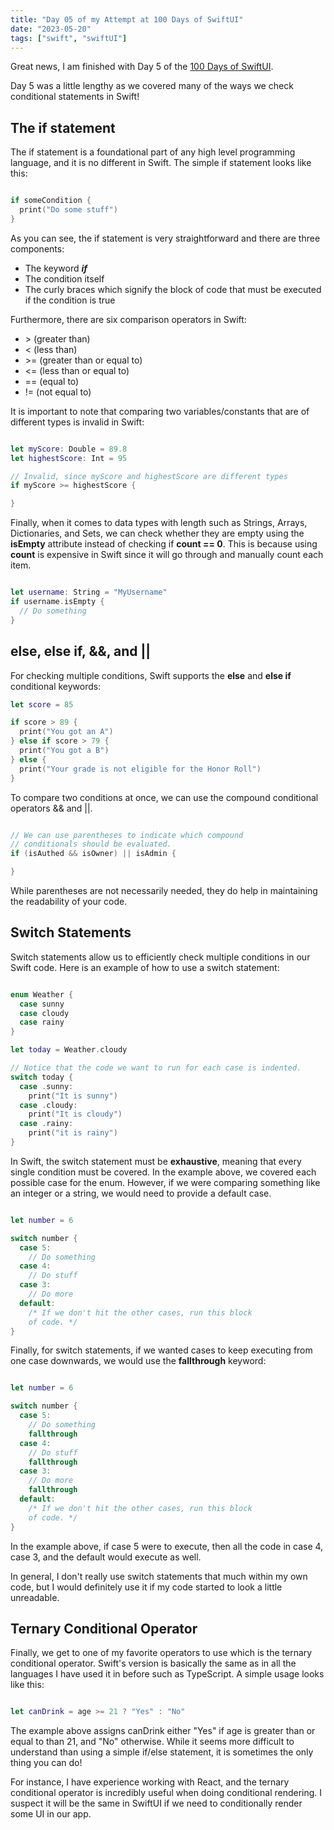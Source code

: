 ```yaml
---
title: "Day 05 of my Attempt at 100 Days of SwiftUI"
date: "2023-05-20"
tags: ["swift", "swiftUI"]
---
```


Great news, I am finished with Day 5 of the [100 Days of SwiftUI](https://www.hackingwithswift.com/100/swiftui).

Day 5 was a little lengthy as we covered many of the ways we check conditional statements in Swift!

## **The if statement**

The if statement is a foundational part of any high level programming language, and it is no different in Swift.
The simple if statement looks like this:

```swift

if someCondition {
  print("Do some stuff")
}

```

As you can see, the if statement is very straightforward and there are three components:

- The keyword **_if_**
- The condition itself
- The curly braces which signify the block of code that must be executed if the condition is true

Furthermore, there are six comparison operators in Swift:

- \> (greater than)
- < (less than)
- \>= (greater than or equal to)
- <= (less than or equal to)
- == (equal to)
- != (not equal to)

It is important to note that comparing two variables/constants that are of different types is invalid in Swift:

```swift

let myScore: Double = 89.8
let highestScore: Int = 95

// Invalid, since myScore and highestScore are different types
if myScore >= highestScore {

}

```

Finally, when it comes to data types with length such as Strings, Arrays, Dictionaries, and Sets, we can check whether they are empty using the **isEmpty** attribute instead of checking if **count == 0**. This is because using **count** is expensive in Swift since it will go through and manually count each item.

```swift

let username: String = "MyUsername"
if username.isEmpty {
  // Do something
}

```

## **else, else if, &&, and ||**

For checking multiple conditions, Swift supports the **else** and **else if** conditional keywords:

```swift
let score = 85

if score > 89 {
  print("You got an A")
} else if score > 79 {
  print("You got a B")
} else {
  print("Your grade is not eligible for the Honor Roll")
}


```

To compare two conditions at once, we can use the compound conditional operators && and ||.

```swift

// We can use parentheses to indicate which compound
// conditionals should be evaluated.
if (isAuthed && isOwner) || isAdmin {

}

```

While parentheses are not necessarily needed, they do help in maintaining the readability of your code.

## **Switch Statements**

Switch statements allow us to efficiently check multiple conditions in our Swift code. Here is an example of how to use a switch statement:

```swift

enum Weather {
  case sunny
  case cloudy
  case rainy
}

let today = Weather.cloudy

// Notice that the code we want to run for each case is indented.
switch today {
  case .sunny:
    print("It is sunny")
  case .cloudy:
    print("It is cloudy")
  case .rainy:
    print("it is rainy")
}


```

In Swift, the switch statement must be **exhaustive**, meaning that every single condition must be covered. In the example above, we covered each possible case for the enum. However, if we were comparing something like an integer or a string, we would need to provide a default case.

```swift

let number = 6

switch number {
  case 5:
    // Do something
  case 4:
    // Do stuff
  case 3:
    // Do more
  default:
    /* If we don't hit the other cases, run this block
    of code. */
}


```

Finally, for switch statements, if we wanted cases to keep executing from one case downwards, we would use the **fallthrough** keyword:

```swift

let number = 6

switch number {
  case 5:
    // Do something
    fallthrough
  case 4:
    // Do stuff
    fallthrough
  case 3:
    // Do more
    fallthrough
  default:
    /* If we don't hit the other cases, run this block
    of code. */
}


```

In the example above, if case 5 were to execute, then all the code in case 4, case 3, and the default would execute as well.

In general, I don't really use switch statements that much within my own code, but I would definitely use it if my code started to look a little unreadable.

## **Ternary Conditional Operator**

Finally, we get to one of my favorite operators to use which is the ternary conditional operator. Swift's version is basically the same as in all the languages I have used it in before such as TypeScript. A simple usage looks like this:

```swift

let canDrink = age >= 21 ? "Yes" : "No"

```

The example above assigns canDrink either "Yes" if age is greater than or equal to than 21, and "No" otherwise. While it seems more difficult to understand than using a simple if/else statement, it is sometimes the only thing you can do!

For instance, I have experience working with React, and the ternary conditional operator is incredibly useful when doing conditional rendering. I suspect it will be the same in SwiftUI if we need to conditionally render some UI in our app.
